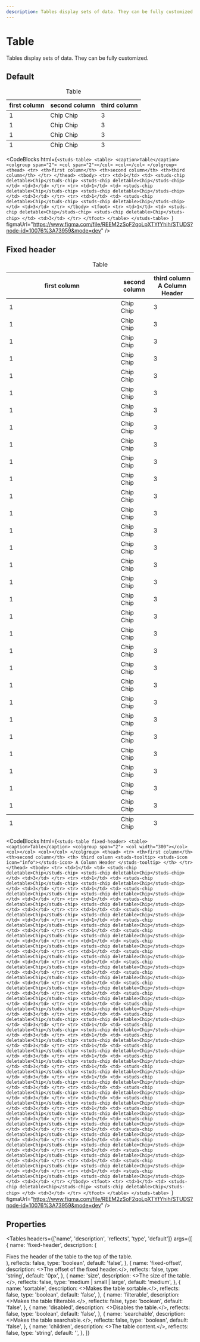 ```yaml
---
description: Tables display sets of data. They can be fully customized.
---
```


# Table

<HeaderComponent
  htmlTag="studs-table"
  jsxTag="StudsTable"
  version="Since 2.0"
  status="Unstable"
  urlGithub="display/table.ts"
  urlStrbook="studs-display-table--docs"
/>

Tables display sets of data. They can be fully customized.

## Default

<ResizerFeatures maxHeight="500px">
  <studs-table>
    <table>
      <caption>Table</caption>
      <colgroup span="2">
        <col span="2"></col>
        <col></col>
      </colgroup>
      <thead>
        <tr>
          <th>first column</th>
          <th>second column</th>
          <th>third column</th>
        </tr>
      </thead>
      <tbody>
        <tr>
          <td>1</td>
          <td>
            <studs-chip deletable>Chip</studs-chip>
            <studs-chip deletable>Chip</studs-chip>
          </td>
          <td>3</td>
        </tr>
        <tr>
          <td>1</td>
          <td>
            <studs-chip deletable>Chip</studs-chip>
            <studs-chip deletable>Chip</studs-chip>
          </td>
          <td>3</td>
        </tr>
        <tr>
          <td>1</td>
          <td>
            <studs-chip deletable>Chip</studs-chip>
            <studs-chip deletable>Chip</studs-chip>
          </td>
          <td>3</td>
        </tr>
      </tbody>
      <tfoot>
        <tr>
          <td>1</td>
          <td>
            <studs-chip deletable>Chip</studs-chip>
            <studs-chip deletable>Chip</studs-chip>
          </td>
          <td>3</td>
        </tr>
      </tfoot>
    </table>
  </studs-table>
</ResizerFeatures>

<CodeBlocks
  html={`<studs-table>
    <table>
      <caption>Table</caption>
      <colgroup span="2">
        <col span="2"></col>
        <col></col>
      </colgroup>
      <thead>
        <tr>
          <th>first column</th>
          <th>second column</th>
          <th>third column</th>
        </tr>
      </thead>
      <tbody>
        <tr>
          <td>1</td>
          <td>
            <studs-chip deletable>Chip</studs-chip>
            <studs-chip deletable>Chip</studs-chip>
          </td>
          <td>3</td>
        </tr>
        <tr>
          <td>1</td>
          <td>
            <studs-chip deletable>Chip</studs-chip>
            <studs-chip deletable>Chip</studs-chip>
          </td>
          <td>3</td>
        </tr>
        <tr>
          <td>1</td>
          <td>
            <studs-chip deletable>Chip</studs-chip>
            <studs-chip deletable>Chip</studs-chip>
          </td>
          <td>3</td>
        </tr>
      </tbody>
      <tfoot>
        <tr>
          <td>1</td>
          <td>
            <studs-chip deletable>Chip</studs-chip>
            <studs-chip deletable>Chip</studs-chip>
          </td>
          <td>3</td>
        </tr>
      </tfoot>
    </table>
  </studs-table>
`}
  figmaUrl="https://www.figma.com/file/REEM2zSoF2qoLpXTYfYhih/STUDS?node-id=10076%3A73959&mode=dev"
/>

## Fixed header

<ResizerFeatures maxHeight="500px">
  <studs-table fixed-header>
    <table style={{ height: '300px' }}>
      <caption>Table</caption>
      <colgroup span="2">
        <col width="300"></col>
        <col></col>
        <col></col>
      </colgroup>
      <thead>
        <tr>
          <th>first column</th>
          <th>second column</th>
          <th>
            third column
            <studs-tooltip>
              <studs-icon icon="info"></studs-icon> A Column Header
            </studs-tooltip>
          </th>
        </tr>
      </thead>
      <tbody>
        <tr>
          <td>1</td>
          <td>
            <studs-chip deletable>Chip</studs-chip>
            <studs-chip deletable>Chip</studs-chip>
          </td>
          <td>3</td>
        </tr>
        <tr>
          <td>1</td>
          <td>
            <studs-chip deletable>Chip</studs-chip>
            <studs-chip deletable>Chip</studs-chip>
          </td>
          <td>3</td>
        </tr>
        <tr>
          <td>1</td>
          <td>
            <studs-chip deletable>Chip</studs-chip>
            <studs-chip deletable>Chip</studs-chip>
          </td>
          <td>3</td>
        </tr>
        <tr>
          <td>1</td>
          <td>
            <studs-chip deletable>Chip</studs-chip>
            <studs-chip deletable>Chip</studs-chip>
          </td>
          <td>3</td>
        </tr>
        <tr>
          <td>1</td>
          <td>
            <studs-chip deletable>Chip</studs-chip>
            <studs-chip deletable>Chip</studs-chip>
          </td>
          <td>3</td>
        </tr>
        <tr>
          <td>1</td>
          <td>
            <studs-chip deletable>Chip</studs-chip>
            <studs-chip deletable>Chip</studs-chip>
          </td>
          <td>3</td>
        </tr>
        <tr>
          <td>1</td>
          <td>
            <studs-chip deletable>Chip</studs-chip>
            <studs-chip deletable>Chip</studs-chip>
          </td>
          <td>3</td>
        </tr>
        <tr>
          <td>1</td>
          <td>
            <studs-chip deletable>Chip</studs-chip>
            <studs-chip deletable>Chip</studs-chip>
          </td>
          <td>3</td>
        </tr>
        <tr>
          <td>1</td>
          <td>
            <studs-chip deletable>Chip</studs-chip>
            <studs-chip deletable>Chip</studs-chip>
          </td>
          <td>3</td>
        </tr>
        <tr>
          <td>1</td>
          <td>
            <studs-chip deletable>Chip</studs-chip>
            <studs-chip deletable>Chip</studs-chip>
          </td>
          <td>3</td>
        </tr>
        <tr>
          <td>1</td>
          <td>
            <studs-chip deletable>Chip</studs-chip>
            <studs-chip deletable>Chip</studs-chip>
          </td>
          <td>3</td>
        </tr>
        <tr>
          <td>1</td>
          <td>
            <studs-chip deletable>Chip</studs-chip>
            <studs-chip deletable>Chip</studs-chip>
          </td>
          <td>3</td>
        </tr>
        <tr>
          <td>1</td>
          <td>
            <studs-chip deletable>Chip</studs-chip>
            <studs-chip deletable>Chip</studs-chip>
          </td>
          <td>3</td>
        </tr>
        <tr>
          <td>1</td>
          <td>
            <studs-chip deletable>Chip</studs-chip>
            <studs-chip deletable>Chip</studs-chip>
          </td>
          <td>3</td>
        </tr>
        <tr>
          <td>1</td>
          <td>
            <studs-chip deletable>Chip</studs-chip>
            <studs-chip deletable>Chip</studs-chip>
          </td>
          <td>3</td>
        </tr>
        <tr>
          <td>1</td>
          <td>
            <studs-chip deletable>Chip</studs-chip>
            <studs-chip deletable>Chip</studs-chip>
          </td>
          <td>3</td>
        </tr>
        <tr>
          <td>1</td>
          <td>
            <studs-chip deletable>Chip</studs-chip>
            <studs-chip deletable>Chip</studs-chip>
          </td>
          <td>3</td>
        </tr>
        <tr>
          <td>1</td>
          <td>
            <studs-chip deletable>Chip</studs-chip>
            <studs-chip deletable>Chip</studs-chip>
          </td>
          <td>3</td>
        </tr>
        <tr>
          <td>1</td>
          <td>
            <studs-chip deletable>Chip</studs-chip>
            <studs-chip deletable>Chip</studs-chip>
          </td>
          <td>3</td>
        </tr>
        <tr>
          <td>1</td>
          <td>
            <studs-chip deletable>Chip</studs-chip>
            <studs-chip deletable>Chip</studs-chip>
          </td>
          <td>3</td>
        </tr>
        <tr>
          <td>1</td>
          <td>
            <studs-chip deletable>Chip</studs-chip>
            <studs-chip deletable>Chip</studs-chip>
          </td>
          <td>3</td>
        </tr>
        <tr>
          <td>1</td>
          <td>
            <studs-chip deletable>Chip</studs-chip>
            <studs-chip deletable>Chip</studs-chip>
          </td>
          <td>3</td>
        </tr>
        <tr>
          <td>1</td>
          <td>
            <studs-chip deletable>Chip</studs-chip>
            <studs-chip deletable>Chip</studs-chip>
          </td>
          <td>3</td>
        </tr>
        <tr>
          <td>1</td>
          <td>
            <studs-chip deletable>Chip</studs-chip>
            <studs-chip deletable>Chip</studs-chip>
          </td>
          <td>3</td>
        </tr>
        <tr>
          <td>1</td>
          <td>
            <studs-chip deletable>Chip</studs-chip>
            <studs-chip deletable>Chip</studs-chip>
          </td>
          <td>3</td>
        </tr>
        <tr>
          <td>1</td>
          <td>
            <studs-chip deletable>Chip</studs-chip>
            <studs-chip deletable>Chip</studs-chip>
          </td>
          <td>3</td>
        </tr>
        <tr>
          <td>1</td>
          <td>
            <studs-chip deletable>Chip</studs-chip>
            <studs-chip deletable>Chip</studs-chip>
          </td>
          <td>3</td>
        </tr>
        <tr>
          <td>1</td>
          <td>
            <studs-chip deletable>Chip</studs-chip>
            <studs-chip deletable>Chip</studs-chip>
          </td>
          <td>3</td>
        </tr>
        <tr>
          <td>1</td>
          <td>
            <studs-chip deletable>Chip</studs-chip>
            <studs-chip deletable>Chip</studs-chip>
          </td>
          <td>3</td>
        </tr>
        <tr>
          <td>1</td>
          <td>
            <studs-chip deletable>Chip</studs-chip>
            <studs-chip deletable>Chip</studs-chip>
          </td>
          <td>3</td>
        </tr>
      </tbody>
      <tfoot>
        <tr>
          <td>1</td>
          <td>
            <studs-chip deletable>Chip</studs-chip>
            <studs-chip deletable>Chip</studs-chip>
          </td>
          <td>3</td>
        </tr>
      </tfoot>
    </table>
  </studs-table>
</ResizerFeatures>

<CodeBlocks
  html={`<studs-table fixed-header>
    <table>
      <caption>Table</caption>
      <colgroup span="2">
        <col width="300"></col>
        <col></col>
        <col></col>
      </colgroup>
      <thead>
        <tr>
          <th>first column</th>
          <th>second column</th>
          <th>
            third column
            <studs-tooltip>
              <studs-icon icon="info"></studs-icon> A Column Header
            </studs-tooltip>
          </th>
        </tr>
      </thead>
      <tbody>
        <tr>
          <td>1</td>
          <td>
            <studs-chip deletable>Chip</studs-chip>
            <studs-chip deletable>Chip</studs-chip>
          </td>
          <td>3</td>
        </tr>
        <tr>
          <td>1</td>
          <td>
            <studs-chip deletable>Chip</studs-chip>
            <studs-chip deletable>Chip</studs-chip>
          </td>
          <td>3</td>
        </tr>
        <tr>
          <td>1</td>
          <td>
            <studs-chip deletable>Chip</studs-chip>
            <studs-chip deletable>Chip</studs-chip>
          </td>
          <td>3</td>
        </tr>
        <tr>
          <td>1</td>
          <td>
            <studs-chip deletable>Chip</studs-chip>
            <studs-chip deletable>Chip</studs-chip>
          </td>
          <td>3</td>
        </tr>
        <tr>
          <td>1</td>
          <td>
            <studs-chip deletable>Chip</studs-chip>
            <studs-chip deletable>Chip</studs-chip>
          </td>
          <td>3</td>
        </tr>
        <tr>
          <td>1</td>
          <td>
            <studs-chip deletable>Chip</studs-chip>
            <studs-chip deletable>Chip</studs-chip>
          </td>
          <td>3</td>
        </tr>
        <tr>
          <td>1</td>
          <td>
            <studs-chip deletable>Chip</studs-chip>
            <studs-chip deletable>Chip</studs-chip>
          </td>
          <td>3</td>
        </tr>
        <tr>
          <td>1</td>
          <td>
            <studs-chip deletable>Chip</studs-chip>
            <studs-chip deletable>Chip</studs-chip>
          </td>
          <td>3</td>
        </tr>
        <tr>
          <td>1</td>
          <td>
            <studs-chip deletable>Chip</studs-chip>
            <studs-chip deletable>Chip</studs-chip>
          </td>
          <td>3</td>
        </tr>
        <tr>
          <td>1</td>
          <td>
            <studs-chip deletable>Chip</studs-chip>
            <studs-chip deletable>Chip</studs-chip>
          </td>
          <td>3</td>
        </tr>
        <tr>
          <td>1</td>
          <td>
            <studs-chip deletable>Chip</studs-chip>
            <studs-chip deletable>Chip</studs-chip>
          </td>
          <td>3</td>
        </tr>
        <tr>
          <td>1</td>
          <td>
            <studs-chip deletable>Chip</studs-chip>
            <studs-chip deletable>Chip</studs-chip>
          </td>
          <td>3</td>
        </tr>
        <tr>
          <td>1</td>
          <td>
            <studs-chip deletable>Chip</studs-chip>
            <studs-chip deletable>Chip</studs-chip>
          </td>
          <td>3</td>
        </tr>
        <tr>
          <td>1</td>
          <td>
            <studs-chip deletable>Chip</studs-chip>
            <studs-chip deletable>Chip</studs-chip>
          </td>
          <td>3</td>
        </tr>
        <tr>
          <td>1</td>
          <td>
            <studs-chip deletable>Chip</studs-chip>
            <studs-chip deletable>Chip</studs-chip>
          </td>
          <td>3</td>
        </tr>
        <tr>
          <td>1</td>
          <td>
            <studs-chip deletable>Chip</studs-chip>
            <studs-chip deletable>Chip</studs-chip>
          </td>
          <td>3</td>
        </tr>
        <tr>
          <td>1</td>
          <td>
            <studs-chip deletable>Chip</studs-chip>
            <studs-chip deletable>Chip</studs-chip>
          </td>
          <td>3</td>
        </tr>
        <tr>
          <td>1</td>
          <td>
            <studs-chip deletable>Chip</studs-chip>
            <studs-chip deletable>Chip</studs-chip>
          </td>
          <td>3</td>
        </tr>
        <tr>
          <td>1</td>
          <td>
            <studs-chip deletable>Chip</studs-chip>
            <studs-chip deletable>Chip</studs-chip>
          </td>
          <td>3</td>
        </tr>
        <tr>
          <td>1</td>
          <td>
            <studs-chip deletable>Chip</studs-chip>
            <studs-chip deletable>Chip</studs-chip>
          </td>
          <td>3</td>
        </tr>
        <tr>
          <td>1</td>
          <td>
            <studs-chip deletable>Chip</studs-chip>
            <studs-chip deletable>Chip</studs-chip>
          </td>
          <td>3</td>
        </tr>
        <tr>
          <td>1</td>
          <td>
            <studs-chip deletable>Chip</studs-chip>
            <studs-chip deletable>Chip</studs-chip>
          </td>
          <td>3</td>
        </tr>
        <tr>
          <td>1</td>
          <td>
            <studs-chip deletable>Chip</studs-chip>
            <studs-chip deletable>Chip</studs-chip>
          </td>
          <td>3</td>
        </tr>
        <tr>
          <td>1</td>
          <td>
            <studs-chip deletable>Chip</studs-chip>
            <studs-chip deletable>Chip</studs-chip>
          </td>
          <td>3</td>
        </tr>
        <tr>
          <td>1</td>
          <td>
            <studs-chip deletable>Chip</studs-chip>
            <studs-chip deletable>Chip</studs-chip>
          </td>
          <td>3</td>
        </tr>
        <tr>
          <td>1</td>
          <td>
            <studs-chip deletable>Chip</studs-chip>
            <studs-chip deletable>Chip</studs-chip>
          </td>
          <td>3</td>
        </tr>
        <tr>
          <td>1</td>
          <td>
            <studs-chip deletable>Chip</studs-chip>
            <studs-chip deletable>Chip</studs-chip>
          </td>
          <td>3</td>
        </tr>
        <tr>
          <td>1</td>
          <td>
            <studs-chip deletable>Chip</studs-chip>
            <studs-chip deletable>Chip</studs-chip>
          </td>
          <td>3</td>
        </tr>
        <tr>
          <td>1</td>
          <td>
            <studs-chip deletable>Chip</studs-chip>
            <studs-chip deletable>Chip</studs-chip>
          </td>
          <td>3</td>
        </tr>
        <tr>
          <td>1</td>
          <td>
            <studs-chip deletable>Chip</studs-chip>
            <studs-chip deletable>Chip</studs-chip>
          </td>
          <td>3</td>
        </tr>
      </tbody>
      <tfoot>
        <tr>
          <td>1</td>
          <td>
            <studs-chip deletable>Chip</studs-chip>
            <studs-chip deletable>Chip</studs-chip>
          </td>
          <td>3</td>
        </tr>
      </tfoot>
    </table>
  </studs-table>
`}
  figmaUrl="https://www.figma.com/file/REEM2zSoF2qoLpXTYfYhih/STUDS?node-id=10076%3A73959&mode=dev"
/>

## Properties

<Tables
  headers={['name', 'description', 'reflects', 'type', 'default']}
  args={[
    {
      name: 'fixed-header',
      description: (
        <div>Fixes the header of the table to the top of the table.</div>
      ),
      reflects: false,
      type: 'boolean',
      default: 'false',
    },
    {
      name: 'fixed-offset',
      description: <>The offset of the fixed header.</>,
      reflects: false,
      type: 'string',
      default: '0px',
    },
    {
      name: 'size',
      description: <>The size of the table.</>,
      reflects: false,
      type: 'medium | small | large',
      default: 'medium',
    },
    {
      name: 'sortable',
      description: <>Makes the table sortable.</>,
      reflects: false,
      type: 'boolean',
      default: 'false',
    },
    {
      name: 'filterable',
      description: <>Makes the table filterable.</>,
      reflects: false,
      type: 'boolean',
      default: 'false',
    },
    {
      name: 'disabled',
      description: <>Disables the table.</>,
      reflects: false,
      type: 'boolean',
      default: 'false',
    },
    {
      name: 'searchable',
      description: <>Makes the table searchable.</>,
      reflects: false,
      type: 'boolean',
      default: 'false',
    },
    {
      name: 'children',
      description: <>The table content.</>,
      reflects: false,
      type: 'string',
      default: '',
    },
  ]}
></Tables>
